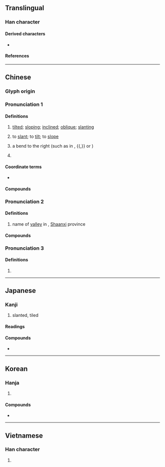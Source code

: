 {{character info}}
==Translingual==

===Han character===
{{Han char|rn=68|rad=斗|as=07|sn=11|four=84900|canj=ODYJ|ids=⿰余斗}}

====Derived characters====
* {{l|mul|[[𣻠]], [[𪯯]], [[𪯰]], [[䔑]], [[𫿸]], [[厁]], [[㙦]]}}

====References====
{{Han ref|kx=0478.150|dkj=13509|dj=0836.180|hdz=32253.090|uh=659C}}

----

==Chinese==
{{zh-forms}}

===Glyph origin===
{{Han etym}}

===Pronunciation 1===
{{zh-pron
|m=xié,xiá,2nb=variant
|m-s=
|c=ce4,ce3
|c_note=ce3 - etymological character is {{zh-l|笡|tr=-}}
|c-t=
|g=
|h=pfs=
|j=
|mb=
|md=sià/chiâ
|md_note=sià - literary; chiâ - vernacular
|mn=siâ/chhiâ
|mn_note=siâ - literary; chhiâ - vernacular
|mn-t=sia5
|w=3xxia
|x=
|mc=2
|oc=1
|cat=a,v,pn
}}

====Definitions====
{{zh-hanzi}}

# [[tilted]]; [[sloping]]; [[inclined]]; [[oblique]]; [[slanting]]
#: {{zh-x|斜體|oblique type}}
#: {{zh-x|^比薩.^斜塔|the '''Leaning''' Tower of Pisa}}
# to [[slant]]; to [[tilt]]; to [[slope]]
# {{lb|zh|Chinese calligraphy}} a bend to the right (such as in {{m|mul|㇂}}, {{m|mul|㇃}}{{,}} or {{m|mul|㇠}})
# {{surname|zh}}

====Coordinate terms====
* {{list:basic character strokes/zh}}

====Compounds====
{{zh-der|斜溫層|斜面|斜坡|一溜歪斜|乜乜斜斜|乜斜|乜斜眼|乜斜纏帳|偏斜|傾斜|傾斜流|傾斜角|內斜視|刺斜|同斜層|向斜層|喎斜|單斜層|單斜脊|大陸斜坡|挑斜岔兒|攲斜|斜射|斜度|斜度標|斜暉|斜漢|斜照|斜眼|斜睨|斜視|斜紋|斜紋夜蛾|斜線|斜腳雨|斜角|斜邊|斜長石|斜陽|斜風細雨|斜高|旁行斜上|歪斜|比薩斜塔|狹斜|目不斜視|背斜層|蹀里蹀斜|迆邐歪斜|陡斜|斜刀頭|歪膏揤斜:oai-ko-chhi̍h-chhoa̍h;Min Nan}}

===Pronunciation 2===
{{zh-pron
|m=yé
|dial=n
|mc=1
|oc=2
|cat=pn
}}

====Definitions====
{{zh-hanzi}}

# name of [[valley]] in {{w|Zhongnan Mountains}}, [[Shaanxi]] province

====Compounds====
{{zh-der|斜谷}}

===Pronunciation 3===
{{zh-pron
|m=chá
|dial=n
|cat=pn
}}

====Definitions====
{{zh-hanzi}}

# {{zh-only|伊稚斜}}

{{zh-cat|Elementary}}

----

==Japanese==

===Kanji===
{{ja-kanji|grade=c|rs=斗07}}

# slanted, tiled

====Readings====
{{ja-readings
|goon=じゃ, や
|kanon=しゃ, や
|kun=なな-め
}}

====Compounds====
* {{ja-r|斜面|しゃめん}}

----

==Korean==

===Hanja===
{{ko-hanja|비끼다|비낄|사}}

# {{hanja form of|사|[[aslant]]}}

====Compounds====
* {{ko-l|사시|斜視}}

----

==Vietnamese==

===Han character===
{{vi-readings|rs=斗07|reading=tà}}

# {{rfdef|vi|sort=斗07}}
